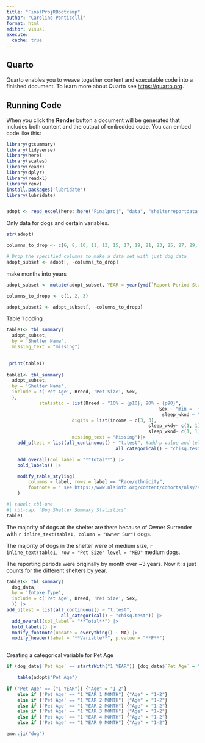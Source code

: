 ```yaml
---
title: "FinalProjRBootcamp"
author: "Caroline Ponticelli"
format: html
editor: visual
execute: 
  cache: true
---
```


## Quarto

Quarto enables you to weave together content and executable code into a finished document. To learn more about Quarto see <https://quarto.org>.

## Running Code

When you click the **Render** button a document will be generated that includes both content and the output of embedded code. You can embed code like this:

```r
library(gtsummary)
library(tidyverse)
library(here)
library(scales)
library(readr)
library(dplyr)
library(readxl)
library(renv)
install.packages('lubridate')
library(lubridate)


adopt <- read_excel(here::here("Finalproj", "data", "shelterreportdata.xlsx"))
```

Only data for dogs and certain variables. 
```r
str(adopt)

columns_to_drop <- c(6, 8, 10, 11, 13, 15, 17, 19, 21, 23, 25, 27, 29, 31, 33, 35)

# Drop the specified columns to make a data set with just dog data
adopt_subset <- adopt[, -columns_to_drop]

```

make months into years
```r
adopt_subset <- mutate(adopt_subset, YEAR = year(ymd(`Report Period Start`)))

columns_to_dropp <- c(1, 2, 3)

adopt_subset2 <- adopt_subset[, -columns_to_dropp]

```

Table 1 coding
```r
table1<- tbl_summary(
  adopt_subset,
  by = 'Shelter Name',
  missing_text = "missing")
  

 print(table1)
 
table1<- tbl_summary(
  adopt_subset,
  by = 'Shelter Name',
  include = c('Pet Age', Breed, 'Pet Size', Sex,
  ),
			statistic = list(Breed ~ "10% = {p10}; 90% = {p90}",
														Sex ~ "min =  {min}; max = {max}",
														 sleep_wknd ~ "min =  {min}; max = {max}"),
						digits = list(income ~ c(3, 3),
													sleep_wkdy~ c(1, 1),
													sleep_wknd~ c(1, 1)),
						missing_text = "Missing")|>
	add_p(test = list(all_continuous() ~ "t.test", #add p value and tells R how you want them. Change the test you want in quotes
										all_categorical() ~ "chisq.test")) |>

	add_overall(col_label = "**Total**") |>
	bold_labels() |>

	modify_table_styling(
		columns = label, rows = label == "Race/ethnicity",
		footnote = " see https://www.nlsinfo.org/content/cohorts/nlsy79/topical-guide/household/race-ethnicity-immigration-data"
	)
```

```r
#| tabel: tbl-one
#| tbl-cap: "Dog Shelter Summary Statistics"
table1
```
The majority of dogs at the shelter are there because of Owner Surrender with `r inline_text(table1, column = "Owner Sur")` dogs. 

The majority of dogs in the shelter were of medium size, `r inline_text(table1, row = "Pet Size" level = "MED"` medium dogs. 

The reporting periods were originally by month over ~3 years. Now it is just counts for the different shelters by year. 

```r
table1<- tbl_summary(
  dog_data,
  by = 'Intake Type',
  include = c('Pet Age', Breed, 'Pet Size', Sex,
  )) |>
add_p(test = list(all_continuous() ~ "t.test", 
                    all_categorical() ~ "chisq.test")) |> 
  add_overall(col_label = "**Total**") |> 
  bold_labels() |> 
  modify_footnote(update = everything() ~ NA) |> 
  modify_header(label = "**Variable**", p.value = "**P**")



```

Creating a categorical variable for Pet Age
```r

if (dog_data$`Pet Age` == startsWith("1 YEAR")) {dog_data$`Pet Age` = "1-2"}

	table(adopt$"Pet Age")
	
if ('Pet Age' == ("1 YEAR")) {"Age" = "1-2"}
	else if ('Pet Age' == "1 YEAR 1 MONTH") {"Age" = "1-2"}
	else if ('Pet Age' == "1 YEAR 2 MONTH") {"Age" = "1-2"} 
	else if ('Pet Age' == "1 YEAR 2 MONTH") {"Age" = "1-2"}
	else if ('Pet Age' == "1 YEAR 3 MONTH") {"Age" = "1-2"}
	else if ('Pet Age' == "1 YEAR 4 MONTH") {"Age" = "1-2"}
	else if ('Pet Age' == "1 YEAR 9 MONTH") {"Age" = "1-2"} 

emo::ji("dog")
```
